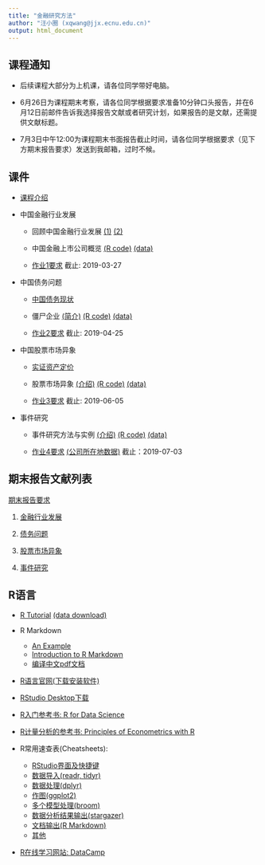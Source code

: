 ```yaml
---
title: "金融研究方法"
author: "汪小圈 (xqwang@jjx.ecnu.edu.cn)"
output: html_document
---
```


## 课程通知

- 后续课程大部分为上机课，请各位同学带好电脑。

- 6月26日为课程期末考察，请各位同学根据要求准备10分钟口头报告，并在6月12日前邮件告诉我选择报告文献或者研究计划，如果报告的是文献，还需提供文献标题。

- 7月3日中午12:00为课程期末书面报告截止时间，请各位同学根据要求（见下方期末报告要求）发送到我邮箱，过时不候。

## 课件

- [课程介绍](ClassSlide_FinResearch.html)

- 中国金融行业发展

    - 回顾中国金融行业发展 [(1)](Topic1_FinInd/ClassSlide_FinInd1.html) [(2)](Topic1_FinInd/ClassSlide_FinInd2.html)
    
    - 中国金融上市公司概览 [(R code)](Topic1_FinInd/R_FinInd.html) [(data)](Topic1_FinInd/FinInd_data.zip)
    
    - [作业1要求](Topic1_FinInd/HW1.pdf) 截止: 2019-03-27

- 中国债务问题

    - [中国债务现状](Topic2_Debt/ClassSlide_Debt1.html)
    
    - 僵尸企业 [(简介)](Topic2_Debt/ClassSlide_Debt2.html) [(R code)](Topic2_Debt/R_Zombie.html) [(data)](Topic2_Debt/Zombie_data.zip)
    
    - [作业2要求](Topic2_Debt/HW2.pdf) 截止: 2019-04-25

- 中国股票市场异象

    - [实证资产定价](Topic3_Anomaly/ClassSlide_EmpAP.html)
    
    - 股票市场异象 [(介绍)](Topic3_Anomaly/ClassSlide_Anomaly.html) [(R code)](Topic3_Anomaly/R_Anomaly.html) [(data)](Topic3_Anomaly/Anomaly_data.zip)
    
    - [作业3要求](Topic3_Anomaly/HW3.pdf) 截止: 2019-06-05
  
- 事件研究

    - 事件研究方法与实例 [(介绍)](Topic4_Event/ClassSlide_Event.html) [(R code)](Topic4_Event/R_Event.html) [(data)](Topic4_Event/Event_data.zip)
    
    - [作业4要求](Topic4_Event/HW4.pdf) [(公司所在地数据)](Topic4_Event/data/location.xlsx) 截止：2019-07-03

## 期末报告文献列表

[期末报告要求](ref/final.pdf)

1. [金融行业发展](ref/reference1.pdf)

2. [债务问题](ref/reference2.pdf)

3. [股票市场异象](ref/reference3.pdf)

4. [事件研究](ref/reference4.pdf)

## R语言

- [R Tutorial](Rhelp/RTutorial.html) [(data download)](Rhelp/data.zip)

- R Markdown 
    - [An Example](Rhelp/Rmarkdown_Example.Rmd) 
    - [Introduction to R Markdown](https://rmarkdown.rstudio.com/lesson-1.html)
    - [编译中文pdf文档](http://blog.sciencenet.cn/blog-255662-1004201.html)

- [R语言官网(下载安装软件)](https://www.r-project.org/)

- [RStudio Desktop下载](https://www.rstudio.com/products/rstudio/download/)

- [R入门参考书: R for Data Science](http://r4ds.had.co.nz/)

- [R计量分析的参考书: Principles of Econometrics with  R](https://bookdown.org/ccolonescu/RPoE4/)

- R常用速查表(Cheatsheets): 
    - [RStudio界面及快捷键](Rhelp/rstudio-ide.pdf)
    - [数据导入(readr, tidyr)](Rhelp/data-import.pdf)
    - [数据处理(dplyr)](Rhelp/data-transformation.pdf)
    - [作图(ggplot2)](Rhelp/data-visualization-2.1.pdf)
    - [多个模型处理(broom)](Rhelp/many-models.pdf)
    - [数据分析结果输出(stargazer)](Rhelp/stargazer.html)
    - [文档输出(R Markdown)](Rhlep/rmarkdown-cheatsheet-2.0.pdf)
    - [其他](https://www.rstudio.com/resources/cheatsheets/)

- [R在线学习网站: DataCamp](https://www.datacamp.com/)